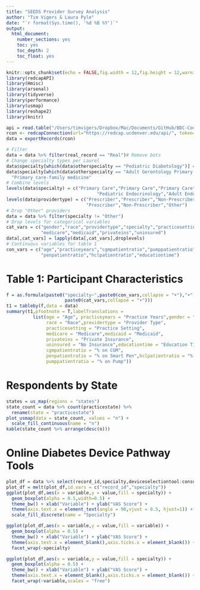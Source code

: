 ```yaml
---
title: "SEEDS Provider Survey Analysis"
author: "Tim Vigers & Laura Pyle"
date: "`r format(Sys.time(), '%d %B %Y')`"
output:
  html_document:
    number_sections: yes
    toc: yes
    toc_depth: 2
    toc_float: yes
---
```


```r
knitr::opts_chunk$set(echo = FALSE,fig.width = 12,fig.height = 12,warning = FALSE)
library(redcapAPI)
library(Hmisc)
library(arsenal)
library(tidyverse)
library(performance)
library(usmap)
library(reshape2)
library(knitr)
```

```r
api = read.table("/Users/timvigers/Dropbox/Mac/Documents/GitHub/BDC-Code/Laurel Messer/SEEDS/api_token.txt")
rcon <- redcapConnection(url="https://redcap.ucdenver.edu/api/", token=api[1,1])
data = exportRecords(rcon)
```

```r
# Filter
data = data %>% filter(real_record == "Real")# Remove bots
# Change specialty types per Laurel
data$specialty[which(data$otherspecialty == "Pediatric Diabetology")] = "Pediatric Endocrinology"
data$specialty[which(data$otherspecialty == "Adult Gerontology Primary Care")] = 
  "Primary care-family medicine"
# Combine levels 
levels(data$specialty) = c("Primary Care","Primary Care","Primary Care","Primary Care",
                                  "Pediatric Endocrinology","Adult Endocrinology","Other")
levels(data$providertype) = c("Prescriber","Prescriber","Non-Prescriber",
                              "Prescriber","Non-Prescriber","Other")
# Drop "Other" providers
data = data %>% filter(specialty != "Other")
# Drop levels for categorical variables
cat_vars = c("gender","race","providertype","specialty","practicesetting",
             "medicare","medicaid","privateins","uninsured")
data[,cat_vars] = lapply(data[,cat_vars],droplevels)
# Continuous variables for table 1
con_vars = c("age","practiceyears","cgmpatientratio","pumppatientratio",
             "penpatientratio","hclpatientratio","educationtime")
```

# Table 1: Participant Characteristics

```r
f = as.formula(paste0("specialty~",paste0(con_vars,collapse = "+"),"+",
                      paste0(cat_vars,collapse = "+")))
t1 = tableby(f,data = data)
summary(t1,pfootnote = T,labelTranslations = 
          list(age = "Age", practiceyears = "Practice Years",gender = "Gender",
               race = "Race",providertype = "Provider Type",
               practicesetting = "Practice Setting",
               medicare = "Medicare",medicaid = "Medicaid",
               privateins = "Private Insurance",
               uninsured = "No Insurance",educationtime = "Education Time",
               cgmpatientratio = "% on CGM",
               penpatientratio = "% on Smart Pen",hclpatientratio = "% on HCL",
               pumppatientratio = "% on Pump"))
```

# Respondents by State

```r
states = us_map(regions = "states")
state_count = data %>% count(practicestate) %>% 
  rename(state = "practicestate") 
plot_usmap(data = state_count, values = "n") + 
  scale_fill_continuous(name = "n")
kable(state_count %>% arrange(desc(n)))
```

# Online Diabetes Device Pathway Tools

```r
plot_df = data %>% select(record_id,specialty,deviceselectiontool:consulttool)
plot_df = melt(plot_df,id.vars = c("record_id","specialty"))
ggplot(plot_df,aes(x = variable,y = value,fill = specialty)) + 
  geom_boxplot(alpha = 0.5,width=0.5) +
  theme_bw() + xlab("Variable") + ylab("VAS Score") + 
  theme(axis.text.x = element_text(angle = 90,vjust = 0.5, hjust=1)) + 
  scale_fill_discrete(name = "Specialty")
```

```r
ggplot(plot_df,aes(x = variable,y = value,fill = variable)) + 
  geom_boxplot(alpha = 0.5) +
  theme_bw() + xlab("Variable") + ylab("VAS Score") + 
  theme(axis.text.x = element_blank(),axis.ticks.x = element_blank()) + 
  facet_wrap(~specialty)
```

```r
ggplot(plot_df,aes(x = variable,y = value,fill = specialty)) + 
  geom_boxplot(alpha = 0.5) +
  theme_bw() + xlab("Variable") + ylab("VAS Score") + 
  theme(axis.text.x = element_blank(),axis.ticks.x = element_blank()) + 
  facet_wrap(~variable,scales = "free")
```
